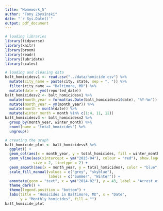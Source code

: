 ```yaml
---
title: "Homework_5"
author: "Tony Zbysinski"
date: "`r Sys.Date()`"
output: pdf_document
---
```


```r
# loading libraries
library(tidyverse)
library(knitr)
library(broom)
library(readr)
library(lubridate)
library(scales)
```

```r
# loading and cleaning data
balt_homicidesv1 <- read.csv("../data/homicide.csv") %>%
  mutate(city_name = paste(city, state, sep = ", ")) %>%
  filter(city_name == "Baltimore, MD") %>%
  mutate(date = ymd(reported_date))
balt_homicidesv2 <- balt_homicidesv1 %>%
  mutate(month_year = format(as.Date(balt_homicidesv1$date), "%Y-%m")) %>%
  mutate(month_year = ym(month_year)) %>%
  mutate(month = month(date)) %>%
  mutate(winter_month = month %in% c(1:4, 11, 12))
balt_homicidesv3 <- balt_homicidesv2 %>%
  group_by(month_year, winter_month) %>%
  count(name = "total_homicides") %>%
  ungroup()
```

```r
# creating the graph
balt_homicide_plot <- balt_homicidesv3 %>%
  ggplot() +
  geom_col(aes(x = month_year, y = total_homicides, fill = winter_month)) + 
  geom_vline(aes(xintercept = ym("2015-04"), colour = "red"), show.legend = FALSE, 
             size = 2, linetype = 2) +
  geom_smooth(aes(x = month_year, y = total_homicides), color = "blue", se = FALSE, span = 0.1) +
  scale_fill_manual(values = c("grey", "skyblue"), 
                    labels = c("Summer", "Winter")) +
  annotate(geom = "text", x = ym("2014-02"), y = 43, label = "Arrest of Freddie Gray", color = "White") +
  theme_dark() +
  theme(legend.position = "bottom") +
  labs(title = "Homicides in Baltimore, MD", x = "Date", 
       y = "Monthly homicides", fill = "")
balt_homicide_plot
```

